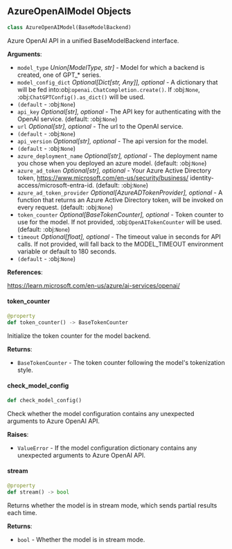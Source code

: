 <a id="camel.models.azure_openai_model"></a>

<a id="camel.models.azure_openai_model.AzureOpenAIModel"></a>

## AzureOpenAIModel Objects

```python
class AzureOpenAIModel(BaseModelBackend)
```

Azure OpenAI API in a unified BaseModelBackend interface.

**Arguments**:

- `model_type` _Union[ModelType, str]_ - Model for which a backend is
  created, one of GPT_* series.
- `model_config_dict` _Optional[Dict[str, Any]], optional_ - A dictionary
  that will be fed into:obj:`openai.ChatCompletion.create()`. If
  :obj:`None`, :obj:`ChatGPTConfig().as_dict()` will be used.
- `(default` - :obj:`None`)
- `api_key` _Optional[str], optional_ - The API key for authenticating with
  the OpenAI service. (default: :obj:`None`)
- `url` _Optional[str], optional_ - The url to the OpenAI service.
- `(default` - :obj:`None`)
- `api_version` _Optional[str], optional_ - The api version for the model.
- `(default` - :obj:`None`)
- `azure_deployment_name` _Optional[str], optional_ - The deployment name
  you chose when you deployed an azure model. (default: :obj:`None`)
- `azure_ad_token` _Optional[str], optional_ - Your Azure Active Directory
  token, https://www.microsoft.com/en-us/security/business/
  identity-access/microsoft-entra-id. (default: :obj:`None`)
- `azure_ad_token_provider` _Optional[AzureADTokenProvider], optional_ - A
  function that returns an Azure Active Directory token, will be
  invoked on every request. (default: :obj:`None`)
- `token_counter` _Optional[BaseTokenCounter], optional_ - Token counter to
  use for the model. If not provided, :obj:`OpenAITokenCounter`
  will be used. (default: :obj:`None`)
- `timeout` _Optional[float], optional_ - The timeout value in seconds for
  API calls. If not provided, will fall back to the MODEL_TIMEOUT
  environment variable or default to 180 seconds.
- `(default` - :obj:`None`)
  
  

**References**:

  https://learn.microsoft.com/en-us/azure/ai-services/openai/

<a id="camel.models.azure_openai_model.AzureOpenAIModel.token_counter"></a>

#### token\_counter

```python
@property
def token_counter() -> BaseTokenCounter
```

Initialize the token counter for the model backend.

**Returns**:

- `BaseTokenCounter` - The token counter following the model's
  tokenization style.

<a id="camel.models.azure_openai_model.AzureOpenAIModel.check_model_config"></a>

#### check\_model\_config

```python
def check_model_config()
```

Check whether the model configuration contains any
unexpected arguments to Azure OpenAI API.

**Raises**:

- `ValueError` - If the model configuration dictionary contains any
  unexpected arguments to Azure OpenAI API.

<a id="camel.models.azure_openai_model.AzureOpenAIModel.stream"></a>

#### stream

```python
@property
def stream() -> bool
```

Returns whether the model is in stream mode,
which sends partial results each time.

**Returns**:

- `bool` - Whether the model is in stream mode.

